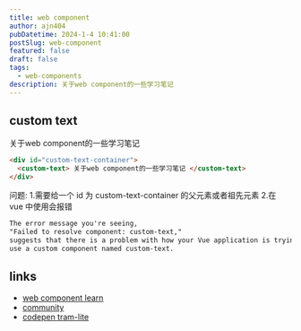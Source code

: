 ```yaml
---
title: web component
author: ajn404
pubDatetime: 2024-1-4 10:41:00
postSlug: web-component
featured: false
draft: false
tags:
  - web-components
description: 关于web component的一些学习笔记
---
```


## custom text

<div id="custom-text-container">
  <custom-text>关于web component的一些学习笔记</custom-text>
</div>

```html
<div id="custom-text-container">
  <custom-text> 关于web component的一些学习笔记 </custom-text>
</div>
```

问题: 1.需要给一个 id 为 custom-text-container 的父元素或者祖先元素 2.在 vue 中使用会报错

```txt
The error message you're seeing,
"Failed to resolve component: custom-text,"
suggests that there is a problem with how your Vue application is trying to register or
use a custom component named custom-text.
```

## links

- [web component learn](https://webcomponents.guide/learn/)
- [community](https://mastodon.online/tags/WebComponents)
- [codepen tram-lite](https://codepen.io/JRJurman/pen/BaboYKM?editors=1000)
